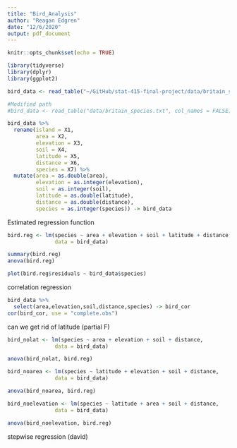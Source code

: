 ```yaml
---
title: "Bird_Analysis"
author: "Reagan Edgren"
date: "12/6/2020"
output: pdf_document
---
```


```r
knitr::opts_chunk$set(echo = TRUE)
```

```r
library(tidyverse)
library(dplyr)
library(ggplot2)
```



```r
bird_data <- read_table("~/GitHub/stat-415-final-project/data/britain_species.txt", col_names = FALSE)

#Modified path
#bird_data <- read_table("data/britain_species.txt", col_names = FALSE)

bird_data %>% 
  rename(island = X1,
         area = X2,
         elevation = X3,
         soil = X4,
         latitude = X5,
         distance = X6,
         species = X7) %>%
  mutate(area = as.double(area),
         elevation = as.integer(elevation),
         soil = as.integer(soil),
         latitude = as.double(latitude),
         distance = as.double(distance),
         species = as.integer(species)) -> bird_data
```


Estimated regression function
```r
bird.reg <- lm(species ~ area + elevation + soil + latitude + distance, 
               data = bird_data)

summary(bird.reg)
anova(bird.reg)
```

```r
plot(bird.reg$residuals ~ bird_data$species)
```

correlation regression

```r
bird_data %>%
  select(area,elevation,soil,distance,species) -> bird_cor
cor(bird_cor, use = "complete.obs")
```



can we get rid of latitude (partial F)

```r
bird_nolat <- lm(species ~ area + elevation + soil + distance, 
               data = bird_data)

anova(bird_nolat, bird.reg)
```

```r
bird_noarea <- lm(species ~ latitude + elevation + soil + distance, 
               data = bird_data)

anova(bird_noarea, bird.reg)
```

```r
bird_noelevation <- lm(species ~ latitude + area + soil + distance, 
               data = bird_data)

anova(bird_noelevation, bird.reg)
```




stepwise regression (david)




























